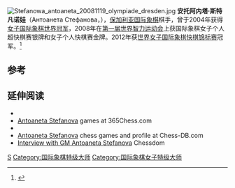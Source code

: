 {{noteTA
|T=zh-hans:安托阿内塔·斯特凡诺娃;zh-hant:安托阿內塔·斯坦芳諾娃;
|1=zh-hans:斯特凡诺娃;zh-hant:斯坦芳諾娃;
}}
[[File:Stefanowa_antoaneta_20081119_olympiade_dresden.jpg|thumb]]
'''安托阿内塔·斯特凡诺娃'''（Антоанета Стефанова，{{bd|1979年|4月19日|||S}}），[[保加利亚|保加利亚]][[国际象棋|国际象棋]]棋手，曾于2004年获得[[女子国际象棋世界冠军|女子国际象棋世界冠军]]，2008年在[[第一届世界智力运动会|第一届世界智力运动会]]上获国际象棋女子个人超快棋赛银牌和女子个人快棋赛金牌。2012年获[[世界女子国际象棋快棋锦标赛|世界女子国际象棋快棋锦标赛]]冠军。<ref>{{Cite web |url=http://sports.sina.com.cn/go/2012-06-03/22566085745.shtml |title=保加利亚棋手获世界女子国际象棋快棋锦标赛冠军 |access-date=2012-06-03 |archive-date=2018-09-29 |archive-url=https://web.archive.org/web/20180929193501/http://sports.sina.com.cn/go/2012-06-03/22566085745.shtml |dead-url=no }}</ref>

==参考==
{{reflist}}

==延伸阅读==
{{Commons category|Antoaneta Stefanova}}
*{{Fide}}
*[http://www.365chess.com/players/Antoaneta_Stefanova Antoaneta Stefanova] {{Wayback|url=http://www.365chess.com/players/Antoaneta_Stefanova |date=20210207205327 }} games at 365Chess.com
*{{chessgames player|id=44272}}
*[http://chess-db.com/public/pinfo.jsp?id=2902257 Antoaneta Stefanova] {{Wayback|url=http://chess-db.com/public/pinfo.jsp?id=2902257 |date=20140311032753 }} chess games and profile at Chess-DB.com
*[http://interviews.chessdom.com/antoaneta-stefanova Interview with GM Antoaneta Stefanova] {{Wayback|url=http://interviews.chessdom.com/antoaneta-stefanova |date=20200125074049 }} Chessdom

{{女子国际象棋世界冠军}}

{{Authority control}}
[[Category:保加利亚国际象棋棋手|S]]
[[Category:国际象棋特级大师|Category:国际象棋特级大师]]
[[Category:国际象棋女子特级大师|Category:国际象棋女子特级大师]]